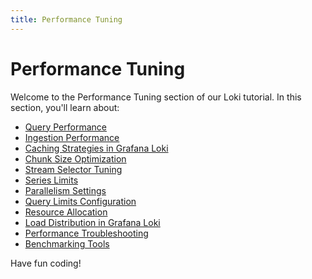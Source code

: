 ```yaml
---
title: Performance Tuning
---
```


# Performance Tuning

Welcome to the Performance Tuning section of our Loki tutorial. In this section, you'll learn about:

- [Query Performance](./0-query-performance.mdx)
- [Ingestion Performance](./1-ingestion-performance.mdx)
- [Caching Strategies in Grafana Loki](./2-caching-strategies.mdx)
- [Chunk Size Optimization](./3-chunk-size-optimization.mdx)
- [Stream Selector Tuning](./4-stream-selector-tuning.mdx)
- [Series Limits](./5-series-limits.mdx)
- [Parallelism Settings](./6-parallelism-settings.mdx)
- [Query Limits Configuration](./7-query-limits-configuration.mdx)
- [Resource Allocation](./8-resource-allocation.mdx)
- [Load Distribution in Grafana Loki](./9-load-distribution.mdx)
- [Performance Troubleshooting](./10-performance-troubleshooting.mdx)
- [Benchmarking Tools](./11-benchmarking-tools.mdx)

Have fun coding!